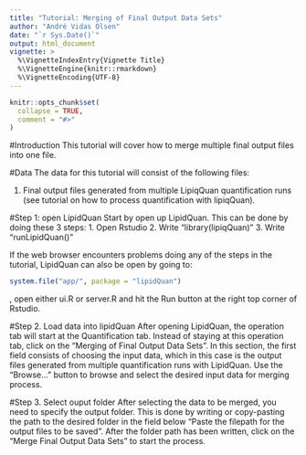 ```yaml
---
title: "Tutorial: Merging of Final Output Data Sets"
author: "André Vidas Olsen"
date: "`r Sys.Date()`"
output: html_document
vignette: >
  %\VignetteIndexEntry{Vignette Title}
  %\VignetteEngine{knitr::rmarkdown}
  %\VignetteEncoding{UTF-8}
---
```


```r
knitr::opts_chunk$set(
  collapse = TRUE,
  comment = "#>"
)
```

#Introduction
This tutorial will cover how to merge multiple final output files into one file.


#Data
The data for this tutorial will consist of the following files:

1. Final output files generated from multiple LipiqQuan quantification runs (see tutorial on how to process quantification with lipiqQuan).


#Step 1: open LipidQuan
Start by open up LipidQuan. This can be done by doing these 3 steps:
1. Open Rstudio
2. Write "library(lipiqQuan)"
3. Write "runLipidQuan()"

If the web browser encounters problems doing any of the steps in the tutorial, LipidQuan can also be open by going to:
```r
system.file("app/", package = "lipidQuan")
```
, open either ui.R or server.R and hit the Run button at the right top corner of Rstudio. 

#Step 2. Load data into lipidQuan
After opening LipidQuan, the operation tab will start at the Quantification tab. Instead of staying at this operation tab, click on the "Merging of Final Output Data Sets". In this section, the first field consists of choosing the input data, which in this case is the output files generated from multiple quantification runs with LipidQuan. Use the "Browse..." button to browse and select the desired input data for merging process. 

#Step 3. Select ouput folder
After selecting the data to be merged, you need to specify the output folder. This is done by writing or copy-pasting the path to the desired folder in the field below "Paste the filepath for the output files to be saved". After the folder path has been written, click on the "Merge Final Output Data Sets" to start the process.
